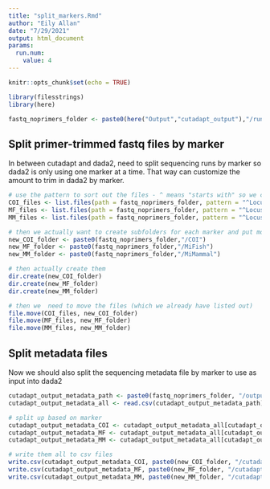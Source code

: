```yaml
---
title: "split_markers.Rmd"
author: "Eily Allan"
date: "7/29/2021"
output: html_document
params:
  run.num:
    value: 4
---
```


```r
knitr::opts_chunk$set(echo = TRUE)

library(filesstrings)
library(here)

fastq_noprimers_folder <- paste0(here("Output","cutadapt_output"),"/run",params$run.num,"_",format(Sys.Date(), "%Y%m%d"), "/noprimers")

```

## Split primer-trimmed fastq files by marker 

In between cutadapt and dada2, need to split sequencing runs by marker so dada2 is only using one marker at a time. That way can customize the amount to trim in dada2 by marker. 

```r

# use the pattern to sort out the files - ^ means "starts with" so we can use that to separate by marker
COI_files <- list.files(path = fastq_noprimers_folder, pattern = "^Locus_COI", full.names = T)
MF_files <- list.files(path = fastq_noprimers_folder, pattern = "^Locus_MiFish", full.names = T)
MM_files <- list.files(path = fastq_noprimers_folder, pattern = "^Locus_MiMammal", full.names = T)

# then we actually want to create subfolders for each marker and put move the files into each folder by marker
new_COI_folder <- paste0(fastq_noprimers_folder,"/COI")
new_MF_folder <- paste0(fastq_noprimers_folder,"/MiFish")
new_MM_folder <- paste0(fastq_noprimers_folder,"/MiMammal")

# then actually create them
dir.create(new_COI_folder)
dir.create(new_MF_folder)
dir.create(new_MM_folder)

# then we  need to move the files (which we already have listed out)
file.move(COI_files, new_COI_folder)
file.move(MF_files, new_MF_folder)
file.move(MM_files, new_MM_folder)

```

## Split metadata files 

Now we should also split the sequencing metadata file by marker to use as input into dada2

```r
cutadapt_output_metadata_path <- paste0(fastq_noprimers_folder, "/output.metadata.csv")
cutadapt_output_metadata_all <- read.csv(cutadapt_output_metadata_path)

# split up based on marker
cutadapt_output_metadata_COI <- cutadapt_output_metadata_all[cutadapt_output_metadata_all$Locus == "COI",]
cutadapt_output_metadata_MF <- cutadapt_output_metadata_all[cutadapt_output_metadata_all$Locus == "MiFish",]
cutadapt_output_metadata_MM <- cutadapt_output_metadata_all[cutadapt_output_metadata_all$Locus == "MiMammal",]

# write them all to csv files 
write.csv(cutadapt_output_metadata_COI, paste0(new_COI_folder, "/cutadapt_output_metadata_COI.csv"), row.names=FALSE)
write.csv(cutadapt_output_metadata_MF, paste0(new_MF_folder, "/cutadapt_output_metadata_MiFish.csv"), row.names=FALSE)
write.csv(cutadapt_output_metadata_MM, paste0(new_MM_folder, "/cutadapt_output_metadata_MiMammal.csv"), row.names=FALSE)


```

